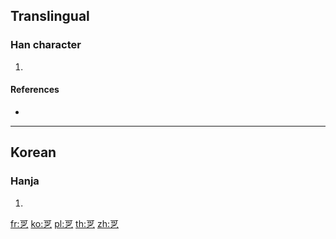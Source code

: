 ==Translingual==

===Han character===
{{Han char|rn=5|rad=乙|as=05|sn=6|four=10717|canj=MNRN|ids=⿱可乙}}

# {{defn|Han|sort=乙05}}

====References====
* {{Han ref|kx=0084.141|dkj=|dj=|hdz=|uh=3413|ud=13331|bh=|bd=}}

----

==Korean==

===Hanja===
{{ko-hanja|hangeul=갈|rv=gal|mr=kal|y=kal|eumhun=까치|ehrv=kkachi|ehmr=kkach'i|ehy=kkachi}}

# {{defn|lang=ko|sort=乙05}}

[[fr:㐓]]
[[ko:㐓]]
[[pl:㐓]]
[[th:㐓]]
[[zh:㐓]]